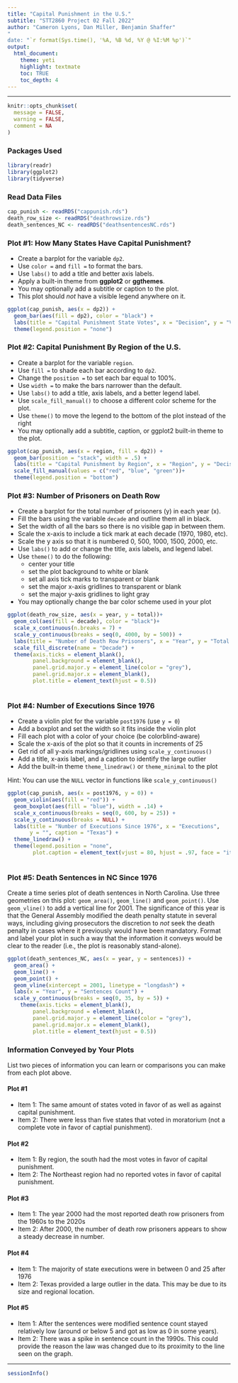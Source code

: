 ```yaml
---
title: "Capital Punishment in the U.S."
subtitle: "STT2860 Project 02 Fall 2022"
author: "Cameron Lyons, Dan Miller, Benjamin Shaffer" 
"
date: "`r format(Sys.time(), '%A, %B %d, %Y @ %I:%M %p')`"
output: 
  html_document: 
    theme: yeti
    highlight: textmate
    toc: TRUE
    toc_depth: 4
---
```

<hr>

```r
knitr::opts_chunk$set(
  message = FALSE,
  warning = FALSE,
  comment = NA
)
```

### Packages Used

```r
library(readr)
library(ggplot2)
library(tidyverse)
```

### Read Data Files

```r
cap_punish <- readRDS("cappunish.rds")
death_row_size <- readRDS("deathrowsize.rds")
death_sentences_NC <- readRDS("deathsentencesNC.rds")
```


### Plot #1: How Many States Have Capital Punishment? 

* Create a barplot for the variable `dp2`. 
* Use `color =` and `fill =` to format the bars.
* Use `labs()` to add a title and better axis labels.
* Apply a built-in theme from **ggplot2** or **ggthemes**.
* You may optionally add a subtitle or caption to the plot.
* This plot should *not* have a visible legend anywhere on it.

```r
ggplot(cap_punish, aes(x = dp2)) + 
  geom_bar(aes(fill = dp2), color = "black") +
  labs(title = "Capital Punishment State Votes", x = "Decision", y = "Votes") +
  theme(legend.position = "none")
```

### Plot #2: Capital Punishment By Region of the U.S.

* Create a barplot for the variable `region`. 
* Use `fill =` to shade each bar according to `dp2`.
* Change the `position =` to set each bar equal to 100%.
* Use `width =` to make the bars narrower than the default.
* Use `labs()` to add a title, axis labels, and a better legend label.
* Use `scale_fill_manual()` to choose a different color scheme for the plot. 
* Use `theme()` to move the legend to the bottom of the plot instead of the right
* You may optionally add a subtitle, caption, or ggplot2 built-in theme to the plot.

```r
ggplot(cap_punish, aes(x = region, fill = dp2)) +
  geom_bar(position = "stack", width = .5) +
  labs(title = "Capital Punishment by Region", x = "Region", y = "Decision Count") +
  scale_fill_manual(values = c("red", "blue", "green"))+
  theme(legend.position = "bottom")
```

### Plot #3: Number of Prisoners on Death Row

* Create a barplot for the total number of prisoners (y) in each year (x).
* Fill the bars using the variable `decade` and outline them all in black.
* Set the width of all the bars so there is no visible gap in between them.
* Scale the x-axis to include a tick mark at each decade (1970, 1980, etc).
* Scale the y axis so that it is numbered 0, 500, 1000, 1500, 2000, etc.
* Use `labs()` to add or change the title, axis labels, and legend label. 
* Use `theme()` to do the following:
    * center your title
    * set the plot background to white or blank
    * set all axis tick marks to transparent or blank
    * set the major x-axis gridlines to transparent or blank
    * set the major y-axis gridlines to light gray
* You may optionally change the bar color scheme used in your plot

```r
ggplot(death_row_size, aes(x = year, y = total))+
  geom_col(aes(fill = decade), color = "black")+
  scale_x_continuous(n.breaks = 7) +
  scale_y_continuous(breaks = seq(0, 4000, by = 500)) +
  labs(title = "Number of Death Row Prisoners", x = "Year", y = "Total Number Of Prisoners") +
  scale_fill_discrete(name = "Decade") +
  theme(axis.ticks = element_blank(),
        panel.background = element_blank(),
        panel.grid.major.y = element_line(color = "grey"),
        panel.grid.major.x = element_blank(),
        plot.title = element_text(hjust = 0.5))
  
```

### Plot #4: Number of Executions Since 1976

* Create a violin plot for the variable `post1976` (use `y = 0`)
* Add a boxplot and set the width so it fits inside the violin plot
* Fill each plot with a color of your choice (be colorblind-aware)
* Scale the x-axis of the plot so that it counts in increments of 25
* Get rid of all y-axis markings/gridlines using `scale_y_continuous()`
* Add a title, x-axis label, and a caption to identify the large outlier
* Add the built-in theme `theme_linedraw()` or `theme_minimal` to the plot

Hint: You can use the `NULL` vector in functions like `scale_y_continuous()`

```r
ggplot(cap_punish, aes(x = post1976, y = 0)) +
  geom_violin(aes(fill = "red")) +
  geom_boxplot(aes(fill = "blue"), width = .14) +
  scale_x_continuous(breaks = seq(0, 600, by = 25)) +
  scale_y_continuous(breaks = NULL) +
  labs(title = "Number of Executions Since 1976", x = "Executions",
       y = "", caption = "Texas") +
  theme_linedraw() +
  theme(legend.position = "none",
        plot.caption = element_text(vjust = 80, hjust = .97, face = "italic"))
    
```

### Plot #5: Death Sentences in NC Since 1976

Create a time series plot of death sentences in North Carolina. Use three geometries on this plot: `geom_area()`, `geom_line()` and `geom_point()`. Use `geom_vline()` to add a vertical line for 2001. The significance of this year is that the General Assembly modified the death penalty statute in several ways, including giving prosecutors the discretion to *not* seek the death penalty in cases where it previously would have been mandatory. Format and label your plot in such a way that the information it conveys would be clear to the reader (i.e., the plot is reasonably stand-alone).

```r
ggplot(death_sentences_NC, aes(x = year, y = sentences)) +
  geom_area() +
  geom_line() +
  geom_point() +
  geom_vline(xintercept = 2001, linetype = "longdash") +
  labs(x = "Year", y = "Sentences Count") +
  scale_y_continuous(breaks = seq(0, 35, by = 5)) +
    theme(axis.ticks = element_blank(),
        panel.background = element_blank(),
        panel.grid.major.y = element_line(color = "grey"),
        panel.grid.major.x = element_blank(),
        plot.title = element_text(hjust = 0.5))
```

### Information Conveyed by Your Plots

List two pieces of information you can learn or comparisons you can make from each plot above.

#### Plot #1

* Item 1: The same amount of states voted in favor of as well as against capital punishment.
* Item 2: There were less than five states that voted in moratorium (not a complete vote in favor of captial punishment).

#### Plot #2

* Item 1: By region, the south had the most votes in favor of capital punishment.
* Item 2: The Northeast region had no reported votes in favor of capital punishment.

#### Plot #3

* Item 1: The year 2000 had the most reported death row prisoners from the 1960s to the 2020s
* Item 2: After 2000, the number of death row prisoners appears to show a steady decrease in number. 

#### Plot #4

* Item 1: The majority of state executions were in between 0 and 25 after 1976
* Item 2: Texas provided a large outlier in the data. This may be due to its size and regional location. 

#### Plot #5

* Item 1: After the sentences were modified sentence count stayed relatively low (around or below 5 and got as low as 0 in some years).
* Item 2: There was a spike in sentence count in the 1990s. This could provide the reason the law was changed due to its proximity to the line seen on the graph.


<hr>

```r
sessionInfo()
```
